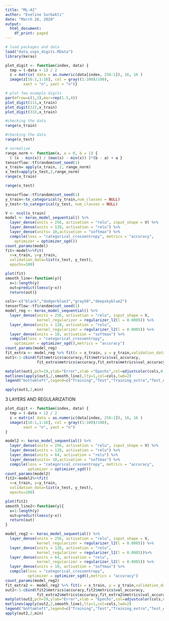 ---
title: "ML-AI"
author: "Eveline Surbakti"
date: "March 28, 2020"
output:
  html_document:
    df_print: paged
---

```{r, include=FALSE}
# load packages and data
load("data_usps_digits.RData")
library(keras)
```

```{r}
plot_digit <- function(index, data) {
  tmp = (-data + 1) / 2
  z = matrix( data = as.numeric(data[index, 256:1]), 16, 16 )
  image(z[16:1,1:16], col = gray((1:100)/100),
        xaxt = "n", yaxt = "n")}
```

```{r}
# plot few example digits
par(mfrow=c(1,3),mar=rep(1.5,4))
plot_digit(111,x_train)
plot_digit(222,x_train)
plot_digit(333,x_train)
```

```{r}
#checking the data
range(x_train)
```

```{r}
#checking the data
range(x_test)
```

```{r}
# normalize
range_norm <- function(x, a = 0, b = 1) {
  ( (x - min(x)) / (max(x) - min(x)) )*(b - a) + a }
tensorflow::tf$random$set_seed(1)
x_train= apply(x_train, 2, range_norm)
x_test=apply(x_test,2,range_norm)
range(x_train)
```

```{r}
range(x_test)
```

```{r}
tensorflow::tf$random$set_seed(1)
y_train<-to_categorical(y_train,num_classes = NULL)
y_test<-to_categorical(y_test, num_classes = NULL)
```

```{r}
V <- ncol(x_train)
model <- keras_model_sequential() %>%
  layer_dense(units = 256, activation = "relu", input_shape = V) %>%
  layer_dense(units = 128, activation = "relu") %>%
  layer_dense(units= 10,activation = "softmax") %>%
  compile(loss = "categorical_crossentropy", metrics = "accuracy",
    optimizer = optimizer_sgd())
count_params(model)
fit<-model%>%fit(
  x=x_train, y=y_train,
  validation_data=list(x_test, y_test),
  epochs=100)
```


```{r}
plot(fit)
smooth_line<-function(y){
  x=1:length(y)
  out=predict(loess(y~x))
  return(out)}
```

```{r}
cols<-c("black","dodgerblue3","gray50","deepskyblue2") 
tensorflow::tf$random$set_seed(1)
model_reg <- keras_model_sequential() %>%
  layer_dense(units = 256, activation = "relu", input_shape = V,
              kernel_regularizer = regularizer_l2(l = 0.0005)) %>%
  layer_dense(units = 128, activation = "relu",
              kernel_regularizer = regularizer_l2(l = 0.0005)) %>%
  layer_dense(units = 10, activation = "softmax") %>%
  compile(loss = "categorical_crossentropy",
    optimizer = optimizer_sgd(),metrics = "accuracy")
count_params(model_reg)
fit_extra <- model_reg %>% fit(x = x_train, y = y_train,validation_data = list(x_test, y_test), epochs = 100)
out1<-1-cbind(fit$metrics$accuracy,fit$metrics$val_accuracy,
              fit_extra$metrics$accuracy,fit_extra$metrics$val_accuracy)
```

```{r}
matplot(out1,pch=19,ylab="Error",xlab ="Epochs",col=adjustcolor(cols,0.3),log="y")
matlines(apply(out1,2,smooth_line),lty=1,col=cols,lwd=2)
legend("bottomleft",legend=c("Training","Test","Training_extra","Test_extra"),fill=cols,bty="n")
```

```{r}
apply(out1,2,min)
```

3 LAYERS AND REGULARIZATION

```{r}
plot_digit <- function(index, data) {
  tmp = (-data + 1) / 2
  z = matrix( data = as.numeric(data[index, 256:1]), 16, 16 )
  image(z[16:1,1:16], col = gray((1:100)/100),
        xaxt = "n", yaxt = "n")
}

model2 <- keras_model_sequential() %>%
  layer_dense(units = 256, activation = "relu", input_shape = V) %>%
  layer_dense(units = 128, activation = "relu") %>%
  layer_dense(units = 64, activation = "relu") %>%
  layer_dense(units= 10,activation = "softmax") %>%
  compile(loss = "categorical_crossentropy", metrics = "accuracy",
          optimizer = optimizer_sgd())
count_params(model2)
fit2<-model2%>%fit(
  x=x_train, y=y_train,
  validation_data=list(x_test, y_test),
  epochs=100)
```

```{r}
plot(fit2)
smooth_line2<-function(y){
  x=1:length(y)
  out=predict(loess(y~x))
  return(out)
}
```

```{r}
model_reg2 <- keras_model_sequential() %>%
  layer_dense(units = 256, activation = "relu", input_shape = V,
              kernel_regularizer = regularizer_l2(l = 0.0005)) %>%
  layer_dense(units = 128, activation = "relu",
              kernel_regularizer = regularizer_l2(l = 0.0005))%>%
  layer_dense(units = 64, activation = "relu",
              kernel_regularizer = regularizer_l2(l = 0.0005)) %>%
  layer_dense(units = 10, activation = "softmax") %>%
  compile(loss = "categorical_crossentropy",
          optimizer = optimizer_sgd(),metrics = "accuracy")
count_params(model_reg2)
fit_extra2 <- model_reg2 %>% fit(x = x_train, y = y_train,validation_data = list(x_test, y_test), epochs = 100)
out2<-1-cbind(fit2$metrics$accuracy,fit2$metrics$val_accuracy,
              fit_extra2$metrics$accuracy,fit_extra2$metrics$val_accuracy)
matplot(out2,pch=19,ylab="Error",xlab = "Epochs",col=adjustcolor(cols,0.3),log="y")
matlines(apply(out2,2,smooth_line),lty=1,col=cols,lwd=2)
legend("bottomleft",legend=c("Training","Test","Training_extra","Test_extra"),fill=cols,bty="n")
apply(out2,2,min)
```
